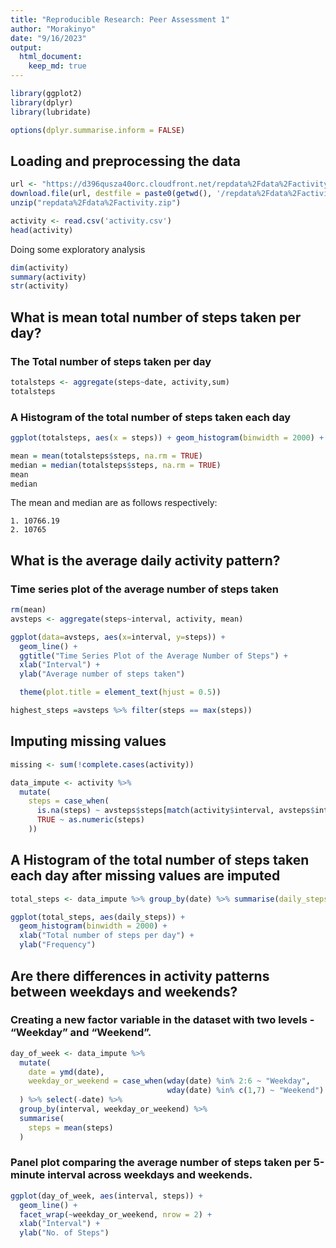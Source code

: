```yaml
---
title: "Reproducible Research: Peer Assessment 1"
author: "Morakinyo"
date: "9/16/2023"
output: 
  html_document:
    keep_md: true
---
```


```r
library(ggplot2)
library(dplyr)
library(lubridate)

options(dplyr.summarise.inform = FALSE)
```
## Loading and preprocessing the data

```r
url <- "https://d396qusza40orc.cloudfront.net/repdata%2Fdata%2Factivity.zip"
download.file(url, destfile = paste0(getwd(), '/repdata%2Fdata%2Factivity.zip'))
unzip("repdata%2Fdata%2Factivity.zip")

activity <- read.csv('activity.csv')
head(activity)
```


Doing some exploratory analysis

```r
dim(activity)
summary(activity)
str(activity)
```


## What is mean total number of steps taken per day?

### The Total number of steps taken per day

```r
totalsteps <- aggregate(steps~date, activity,sum)
totalsteps
```

### A Histogram of the total number of steps taken each day
```r
ggplot(totalsteps, aes(x = steps)) + geom_histogram(binwidth = 2000) + xlab("Total number of steps per day") + ylab("Frequency")
```

```r
mean = mean(totalsteps$steps, na.rm = TRUE)
median = median(totalsteps$steps, na.rm = TRUE)
mean
median
```

The mean and median are as follows respectively:

    1. 10766.19
    2. 10765

## What is the average daily activity pattern?

### Time series plot of the average number of steps taken

```r
rm(mean)
avsteps <- aggregate(steps~interval, activity, mean)

ggplot(data=avsteps, aes(x=interval, y=steps)) +
  geom_line() +
  ggtitle("Time Series Plot of the Average Number of Steps") +
  xlab("Interval") + 
  ylab("Average number of steps taken")

  theme(plot.title = element_text(hjust = 0.5))
```

```r
highest_steps =avsteps %>% filter(steps == max(steps))
```

## Imputing missing values

```r
missing <- sum(!complete.cases(activity))
```

```r
data_impute <- activity %>%
  mutate(
    steps = case_when(
      is.na(steps) ~ avsteps$steps[match(activity$interval, avsteps$interval)],      
      TRUE ~ as.numeric(steps)
    ))
```


## A Histogram of the total number of steps taken each day after missing values are imputed

```r
total_steps <- data_impute %>% group_by(date) %>% summarise(daily_steps = sum(steps))

ggplot(total_steps, aes(daily_steps)) + 
  geom_histogram(binwidth = 2000) + 
  xlab("Total number of steps per day") + 
  ylab("Frequency")
```

## Are there differences in activity patterns between weekdays and weekends?

### Creating a new factor variable in the dataset with two levels - "Weekday" and "Weekend".

```r
day_of_week <- data_impute %>%
  mutate(
    date = ymd(date),
    weekday_or_weekend = case_when(wday(date) %in% 2:6 ~ "Weekday",
                                   wday(date) %in% c(1,7) ~ "Weekend")
  ) %>% select(-date) %>%
  group_by(interval, weekday_or_weekend) %>%
  summarise(
    steps = mean(steps)
  )
```


### Panel plot comparing the average number of steps taken per 5-minute interval across weekdays and weekends.
```r
ggplot(day_of_week, aes(interval, steps)) + 
  geom_line() + 
  facet_wrap(~weekday_or_weekend, nrow = 2) +
  xlab("Interval") + 
  ylab("No. of Steps")
```